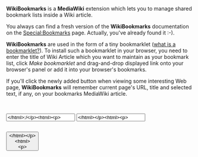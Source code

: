 '''WikiBookmarks''' is a '''MediaWiki''' extension which lets you to manage shared bookmark lists inside a Wiki article.

You always can find a fresh version of the '''WikiBookmarks''' documentation on the [[Special:Bookmarks]] page.
Actually, you've already found it :-).

'''WikiBookmarks''' are used in the form of a tiny bookmarklet
([http://en.wikipedia.org/wiki/Bookmarklet what is a bookmarklet?]).
To install such a bookmarklet in your browser, you need to enter the title
of Wiki Article which you want to maintain as your bookmark list, click
''Make bookmarklet'' and drag-and-drop displayed link onto your browser's
panel or add it into your browser's bookmarks.

If you'll click the newly added button when viewing some interesting Web page,
'''WikiBookmarks''' will remember current page's URL, title and selected text, if any,
on your bookmarks MediaWiki article.

<!-- The following is HTML+JavaScript code for creating bookmarklet. It is localized using {{MediaWiki:msgid}} templates and copy-pasted among all *.wikitext files. -->
<html><div style="display:inline-block"><label for="wb_page"><b></html>{{MediaWiki:wikibookmarks-page-editlabel}}<html></b></label><br/>
<input type="text" id="wb_page" size="20" value="</html>{{ns:User}}:{{USERNAME}}/{{MediaWiki:wikibookmarks-bookmarks-page}}<html>" /></div>
<div style="display:inline-block"><label for="wb_text"><b></html>{{MediaWiki:wikibookmarks-text-editlabel}}<html></b></label><br/>
<input type="text" id="wb_text" size="20" value="</html>{{MediaWiki:wikibookmarks-default-text}}<html>" /></div>
<input type="button" value="</html>{{MediaWiki:wikibookmarks-make-link}}<html>" onclick="wb_make_link()" />
<div id="wb_link_div" style="font-weight: bold"></div>
<script language="JavaScript">
function wb_make_link()
{
 var pg = document.getElementById("wb_page").value;
 var t = document.getElementById("wb_text").value;
 if (pg == "")
 {
  alert("</html>{{MediaWiki:wikibookmarks-page-empty}}<html>");
  return;
 }
 var d = document.getElementById("wb_link_div");
 d.innerHTML = "";
 d.appendChild(document.createTextNode("</html>{{MediaWiki:wikibookmarks-drag-bookmarklet}}<html>"));
 d.appendChild(document.createElement('br'));
 d.appendChild(document.createTextNode("[[ "));
 var a = document.createElement('a');
 a.href = "javascript:(function(){\
var p=location.protocol;\
if(p=='chrome:'||p=='about:'||p=='javascript:'){return '<meta http-equiv=%22Refresh%22 content=%220; http://</html>{{SERVERNAME}}{{SCRIPTPATH}}<html>/index.php?title="+encodeURI(encodeURI(pg))+"%22 />';}\
var w = window.open('about:blank','WikiBookmarks','width=400,height=150,menubar=no,location=no,resizable=yes,scrollbars=no');\
var f = w.document.createElement('form');\
f.method = 'POST';\
f.acceptCharset = 'UTF-8';\
f.action = 'http://</html>{{SERVERNAME}}{{SCRIPTPATH}}<html>/index.php?title=Special:Bookmarks';\
var inf = function(k,v){var i=w.document.createElement('input');i.type='hidden';i.name=k;i.value=v;f.appendChild(i)};\
inf('page','"+encodeURI(pg)+"');\
inf('url',''+location.href);\
inf('urltitle',''+document.title);\
inf('selection',(function(){var u;if(window.getSelection){u=window.getSelection()}else if(document.selection){u=document.selection.createRange()}else{return ''}if(u.getRangeAt){u=u.getRangeAt(0)}if(u.cloneContents){u=u.cloneContents();d=document.createElement('div');d.appendChild(u);if(d.innerHTML==''){u=''}else{u='%3Chtml>'+d.innerHTML+'%3C/html>'}}else if(u.text){u=u.text}return ''+u}()));\
w.document.body.appendChild(f);\
f.submit();\
return;\
}())";
 a.innerHTML = t;
 d.appendChild(a);
 d.appendChild(document.createTextNode(" ]]"));
}
</script>
</html>
<!-- End HTML+JavaScript -->
